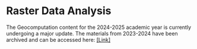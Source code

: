# Raster Data Analysis

::: {.callout-note}
The Geocomputation content for the 2024-2025 academic year is currently undergoing a major update. The materials from 2023-2024 have been archived and can be accessed here: [\[Link\]](https://jtvandijk.github.io/GEOG0030_20232024)
:::